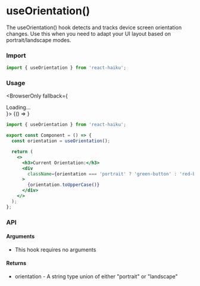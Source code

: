 # useOrientation()

The useOrientation() hook detects and tracks device screen orientation changes. Use this when you need to adapt your UI layout based on portrait/landscape modes.

### Import

```jsx
import { useOrientation } from 'react-haiku';
```

### Usage


<BrowserOnly fallback={<div>Loading...</div>}>
  {() => <UseOrientationDemo />}
</BrowserOnly>

```jsx
import { useOrientation } from 'react-haiku';

export const Component = () => {
  const orientation = useOrientation();

  return (
    <>
      <h3>Current Orientation:</h3>
      <div
        className={orientation === 'portrait' ? 'green-button' : 'red-button'}
      >
        {orientation.toUpperCase()}
      </div>
    </>
  );
};
```

### API

#### Arguments

- This hook requires no arguments

#### Returns

- orientation - A string type union of either "portrait" or "landscape"
